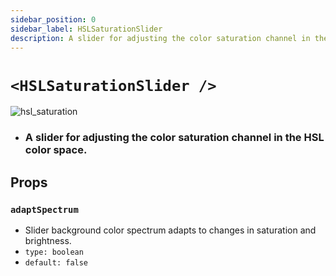 ```yaml
---
sidebar_position: 0
sidebar_label: HSLSaturationSlider
description: A slider for adjusting the color saturation channel in the HSL color space.
---
```


# `<HSLSaturationSlider />`

![hsl_saturation](../../../../../images/hsl_saturation.png)

- ### A slider for adjusting the color saturation channel in the HSL color space.

## Props

### `adaptSpectrum`

- Slider background color spectrum adapts to changes in saturation and brightness.
- `type: boolean`
- `default: false`


<SliderProps />
